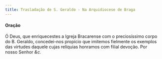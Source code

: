 ```yaml
---
title: Trasladação de S. Geraldo - Na Arquidiocese de Braga
---
```


<h4 class="text-center">Oração</h4>
<div class="container-fluid">
  <div class="row">
    <div class="col-6 dropcaps text-justify"></div>
    <div class="col-6 dropcaps text-justify">
      Ó Deus, que enriquecestes a Igreja Bracarense com o preciosíssimo corpo do
      B. Geraldo, concedei-nos propício que imitemos fielmente os exemplos das
      virtudes daquele cujas relíquias honramos com filial devoção. Por nosso
      Senhor <em>&c.</em>
    </div>
  </div>
</div>

